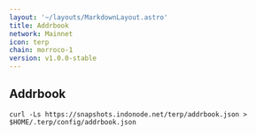 ```yaml
---
layout: '~/layouts/MarkdownLayout.astro'
title: Addrbook
network: Mainnet
icon: terp
chain: morroco-1
version: v1.0.0-stable
---
```

## Addrbook

```
curl -Ls https://snapshots.indonode.net/terp/addrbook.json > $HOME/.terp/config/addrbook.json
```